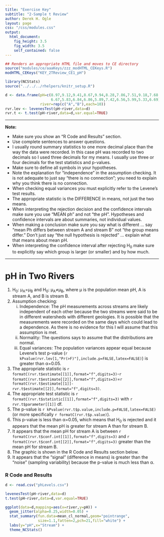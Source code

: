 ```yaml
---
title: "Exercise Key"
subtitle: "2-Sample t Review"
author: Derek H. Ogle
layout: page
css: "/css/modules.css"
output:
  html_document:
    fig_height: 3.5
    fig_width: 3.5
    self_contained: false
---
```


```r
## Renders an appropriate HTML file and moves to CE directory
source("modules/ce/aaaKeys/zzz_modHTML_CEKeys.R")
modHTML_CEKeys("KEY_2TReview_CE1_pH")
```

```r
library(NCStats)
source("../../../rhelpers/knitr_setup.R")

d <- data.frame(pH=c(8.97,9.12,9.41,8.67,9.94,8.28,7.86,7.51,9.18,7.68,
                     6.67,5.83,6.84,6.86,5.89,7.42,6.56,5.99,5.33,6.69),
                river=rep(c("A","B"),each=10))
rvr.lev <- levenesTest(pH~river,data=d)
rvr.t <- t.test(pH~river,data=d,var.equal=TRUE)
```

----

<div class="alert alert-warning">
<strong>Note:</strong> 
<ul>
  <li>Make sure you show an "R Code and Results" section.</li>
  <li>Use complete sentences to answer questions.</li>
  <li>I usually round summary statistics to one more decimal place than the way the data were recorded. In this case pH was recorded to two decimals so I used three decimals for my means. I usually use three or four decimals for the test statistics and p-values.</li>
  <li>Make sure to define all symbols in your hypotheses.</li>
  <li>Note the explanation for "independence" in the assumption checking. It is not adequate to just say "there is no connection"; you need to explain why you think there is no connection.</li>
  <li>When checking equal variances you must explicitly refer to the Levene's test results.</li>
  <li>The appropriate statistic is the DIFFERENCE in means, not just the two means.</li>
  <li>When interpreting the rejection decision and the confidence intervals make sure you use "MEAN ph" and not "the pH". Hypotheses and confidence intervals are about summaries, not individual values.</li>
  <li>When making a conclusion make sure you say what is different ... say "mean Ph differs between stream A and stream B" not "the group means differ." Don't just say "the null hypothesis is rejected" ... explain what that means about mean pH.</li>
  <li>When interpreting the confidence interval after rejecting H<sub>0</sub> make sure to explicitly say which group is larger (or smaller) and by how much.</li>
</ul>
</div>

----

# pH in Two Rivers

1. H<sub>0</sub>: &mu;<sub>A</sub>=&mu;<sub>B</sub> and H<sub>0</sub>: &mu;<sub>A</sub>&ne;&mu;<sub>B</sub>, where &mu; is the population mean pH, A is stream A, and B is stream B.
1. Assumption checking:
    i. Independence: The pH measurements across streams are likely independent of each other because the two streams were said to be in different watersheds with different geologies. It is possible that the measurements were recorded on the same days which could lead to a dependence. As there is no evidence for this I will assume that this assumption is met.  
    i. Normality: The questions says to assume that the distributions are normal.
    i. Equal variances: The population variances appear equal because Levene's test p-value (`r kPvalue(rvr.lev[1,"Pr(>F)"],include.p=FALSE,latex=FALSE)`) is greater than &alpha;=0.05.
1. The appropriate statistic is `r formatC(rvr.t$estimate[[1]],format="f",digits=3)`-`r formatC(rvr.t$estimate[[2]],format="f",digits=3)`=`r formatC(rvr.t$estimate[[1]]-rvr.t$estimate[[2]],format="f",digits=3)`.
1. The appropriate test statistic is `r formatC(rvr.t$statistic[[1]],format="f",digits=3)` with `r rvr.t$parameter[[1]]` df.
1. The p-value is `r kPvalue(rvr.t$p.value,include.p=FALSE,latex=FALSE)` (or more specifically `r formatC(rvr.t$p.value)`).
1. This p-value is less than &alpha;=0.05, which means that H<sub>0</sub> is rejected and it appears that the mean pH is greater for stream A than for stream B.
1. It appears that the mean pH for stream A is between `r formatC(rvr.t$conf.int[[1]],format="f",digits=3)` and `r formatC(rvr.t$conf.int[[2]],format="f",digits=3)` greater than the mean pH for stream B.
1. The graphic is shown in the R Code and Results section below.
1. It appears that the "signal" (difference in means) is greater than the "noise" (sampling variability) because the p-value is much less than &alpha;.


### R Code and Results
```r
d <- read.csv("phLevels.csv")
```
```r
levenesTest(pH~river,data=d)
t.test(pH~river,data=d,var.equal=TRUE)

ggplot(data=d,mapping=aes(x=river,y=pH)) +
  geom_jitter(alpha=0.25,width=0.05) +
  stat_summary(fun.data=mean_cl_normal,geom="pointrange",
               size=1.1,fatten=2,pch=21,fill="white") +
  labs(y="pH",x="Stream") +
  theme_NCStats()
```
